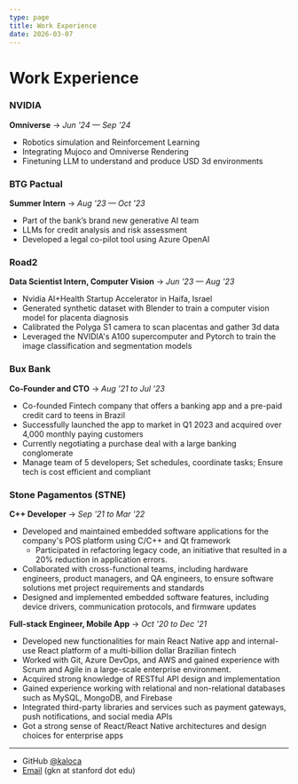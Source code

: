 ```yaml
---
type: page
title: Work Experience
date: 2026-03-07
---
```


# Work Experience

### NVIDIA

**Omniverse**
-> _Jun '24 — Sep '24_

- Robotics simulation and Reinforcement Learning
- Integrating Mujoco and Omniverse Rendering
- Finetuning LLM to understand and produce USD 3d environments

### BTG Pactual

**Summer Intern**
-> _Aug '23 — Oct '23_

- Part of the bank’s brand new generative AI team
- LLMs for credit analysis and risk assessment
- Developed a legal co-pilot tool using Azure OpenAI

### Road2

**Data Scientist Intern, Computer Vision**
-> _Jun '23 — Aug '23_

- Nvidia AI+Health Startup Accelerator in Haifa, Israel
- Generated synthetic dataset with Blender to train a computer vision model for placenta diagnosis
- Calibrated the Polyga S1 camera to scan placentas and gather 3d data
- Leveraged the NVIDIA's A100 supercomputer and Pytorch to train the image classification and segmentation models

### Bux Bank

**Co-Founder and CTO**
-> _Aug '21 to Jul '23_

- Co-founded Fintech company that offers a banking app and a pre-paid credit card to teens in Brazil
- Successfully launched the app to market in Q1 2023 and acquired over 4,000 monthly paying customers
- Currently negotiating a purchase deal with a large banking conglomerate
- Manage team of 5 developers; Set schedules, coordinate tasks; Ensure tech is cost efficient and compliant

### Stone Pagamentos (STNE)

**C++ Developer**
-> _Sep '21 to Mar '22_

- Developed and maintained embedded software applications for the company's POS platform using C/C++ and Qt framework
  - Participated in refactoring legacy code, an initiative that resulted in a 20% reduction in application errors.
- Collaborated with cross-functional teams, including hardware engineers, product managers, and QA engineers, to ensure software solutions met project requirements and standards
- Designed and implemented embedded software features, including device drivers, communication protocols, and firmware updates

**Full-stack Engineer, Mobile App**
-> _Oct '20 to Dec '21_

- Developed new functionalities for main React Native app and internal-use React platform of a multi-billion dollar Brazilian fintech
- Worked with Git, Azure DevOps, and AWS and gained experience with Scrum and Agile in a large-scale enterprise environment.
- Acquired strong knowledge of RESTful API design and implementation
- Gained experience working with relational and non-relational databases such as MySQL, MongoDB, and Firebase
- Integrated third-party libraries and services such as payment gateways, push notifications, and social media APIs
- Got a strong sense of React/React Native architectures and design choices for enterprise apps

---

- GitHub [@kaloca](https://github.com/kaloca)
- [Email](mailto:gkn@stanford.edu) (gkn at stanford dot edu)
